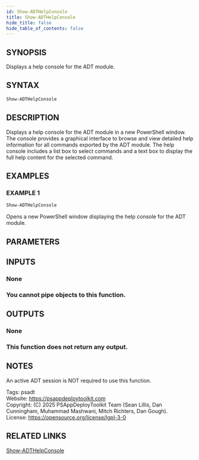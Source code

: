 ```yaml
---
id: Show-ADTHelpConsole
title: Show-ADTHelpConsole
hide_title: false
hide_table_of_contents: false
---
```


## SYNOPSIS

Displays a help console for the ADT module.

## SYNTAX

```powershell
Show-ADTHelpConsole
```

## DESCRIPTION

Displays a help console for the ADT module in a new PowerShell window.
The console provides a graphical interface to browse and view detailed help information for all commands exported by the ADT module.
The help console includes a list box to select commands and a text box to display the full help content for the selected command.

## EXAMPLES

### EXAMPLE 1

```powershell
Show-ADTHelpConsole
```

Opens a new PowerShell window displaying the help console for the ADT module.

## PARAMETERS

## INPUTS

### None

### You cannot pipe objects to this function.
## OUTPUTS

### None

### This function does not return any output.
## NOTES
An active ADT session is NOT required to use this function.

Tags: psadt<br />
Website: https://psappdeploytoolkit.com<br />
Copyright: (C) 2025 PSAppDeployToolkit Team (Sean Lillis, Dan Cunningham, Muhammad Mashwani, Mitch Richters, Dan Gough).<br />
License: https://opensource.org/license/lgpl-3-0

## RELATED LINKS

[Show-ADTHelpConsole](./Show-ADTHelpConsole.mdx)
